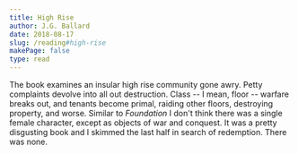 ```yaml
---
title: High Rise
author: J.G. Ballard
date: 2018-08-17
slug: /reading#high-rise
makePage: false
type: read
---
```


The book examines an insular high rise community gone awry. Petty complaints
devolve into all out destruction. Class -- I mean, floor -- warfare breaks
out, and tenants become primal, raiding other floors, destroying property, and worse.
Similar to _Foundation_ I don't think there was a single female character,
except as objects of war and conquest. It was a pretty disgusting book and I
skimmed the last half in search of redemption. There was none.
